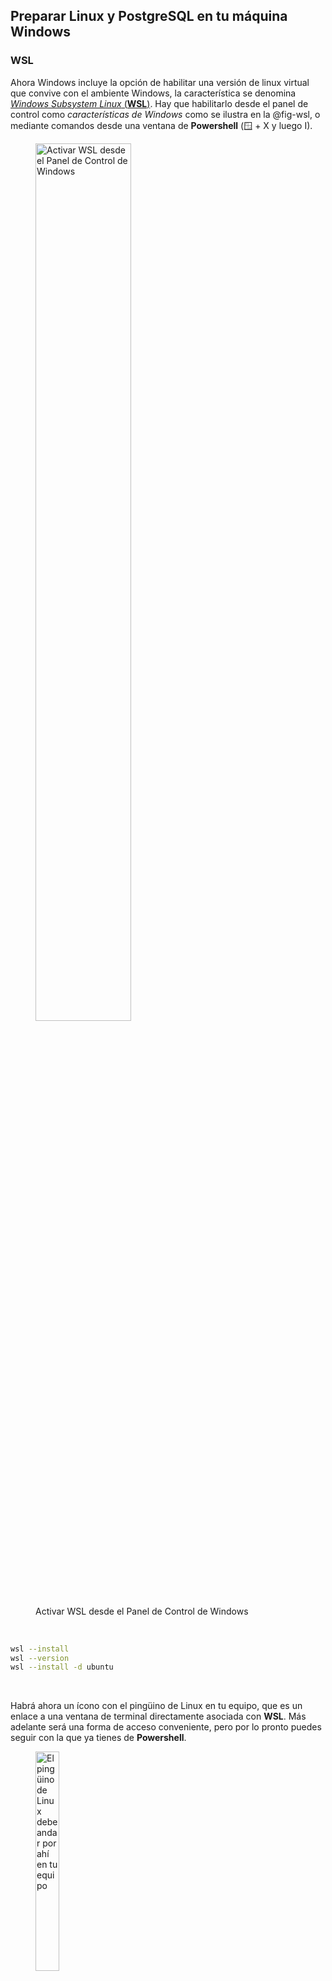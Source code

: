 ## Preparar Linux y PostgreSQL en tu máquina Windows

### WSL
Ahora Windows incluye la opción de habilitar una versión de linux virtual que convive con el ambiente Windows, la característica se denomina [*Windows Subsystem Linux* (**WSL**)](https://learn.microsoft.com/es-mx/windows/wsl/). Hay que habilitarlo desde el panel de control como *características de Windows* como se ilustra en la @fig-wsl, o mediante comandos desde una ventana de **Powershell** (🪟 + X y luego I).

![Activar WSL desde el Panel de Control de Windows](images/wsl-activar.png){#fig-wsl width=60%}

\ 

```bash
wsl --install
wsl --version
wsl --install -d ubuntu
```
\ 

Habrá ahora un ícono con el pingüino de Linux en tu equipo, que es un enlace a una ventana de terminal directamente asociada con **WSL**. Más adelante será una forma de acceso conveniente, pero por lo pronto puedes seguir con la que ya tienes de **Powershell**.

![El pingüino de Linux debe andar por ahí en tu equipo](images/wsl-icon.png){width=30%}

### PostgreSQL

Una vez activado **WSL**, tendrás, en este ejemplo, un *linux Ubuntu* en marcha. Ahora puedes instalar _PostgreSQL_ en esa máquina virtual. Lo primero es acceder a _linux_ mediante una consola de sistema. Bastará con que escribas `wsl` en **Powershell**. Puede ser la misma ventana que usaste para instalar todo, si todavía la tienes abierta, o usar el nuevo ícono del pingüino. Ahora, escribe las siguientes instrucciones en _linux_. Básicamente le estas diciendo que entre en modo de _superusuario_ (`sudo`) y que vaya al servicio general de almacenamiento de aplicaciones (`apt-get`) y conseguir lo necesario para instalar _PostgreSQL_ en la versión que incluye extensiones y adiciones comunes al _PostgreSQL_ básico.


``` bash
sudo apt-get install postgresql postgresql-contrib
```

La instalación inicial de *PostgreSQL* utiliza como usuario de arranque a `postgres`. Es necesario darle un *password* para lograr que *PostgreSQL* nos de acceso. El siguiente comando lo hace. Te generará una línea en la que te pide ingreses la nueva clave que quieras darle al usuario `postgres`. Escribiras pero no verás lo que escribes, por seguiridad obviamente. Al terminar aprieta la tecla **enter/intro/&#9166;**

``` bash
sudo passwd postgres
```

Ahora, desde la misma terminal, tenemos que arrancar a _posgtreSQL_  como un servico activo en el equipo. Esto lo mantendrá en operación hasta que reinicies la máquina, en cuyo caso deberás reiniciar el servicio.
La instrucción para hacer esta operación es la siguiente.


``` bash
 sudo service postgresql start
```

Esta mismalínea te sirve para detener el servico (stop en lugar de start), reiniciarlo (restart) o para averiguar si está activo (status).

Conviene generar un usuario de tu preferencia para interactuar con _PostgreSQL_, evitando dejar como vulnerabilidad la interacción através del usuario común `postgres`. Para crear ese nuevo usuario usa el siguiente comando.

``` bash
sudo -u postgres psql

psql=# alter user <username> with encrypted password '<password>';
grant all privileges on database <dbname> to <username> ; 
```

Para iniciar tu interacción con *PostgreSQL* incialmente necesitará entrar a la interfaz del sistema con el siguiente comando. Puede ser que te presente alguna advertencia, pero por lo pronto no le hagas caso.

``` bash
sudo -u postgres createuser <username>
```

Para seguir con el ejercicio necesitamos crear una base de datos nueva. En este caso usaremos datos de ejemplo que ya se han organizado en bases de datos. Recurriremos al sitio del [programa Neon de los Estados Unidos](https://github.com/neondatabase-labs/postgres-sample-dbs).. Veamos la base de datos de los pasajeros del Titanic en su trágico viaje inaugural. Lo primero es preparar a _PostgreSQL_ para alojarla.


``` bash
sudo -u postgres createdb titanic
```

Ahora vamos por la base de datos. En _linux_ existe para este fin el comando `wget`. Conviene preparar un directorio para poner estos datos de ejemplo. Un lugar posible podría ser dentro de tu directorio
**home**, (asocido al símbolo **) quizás en _db-ejemplos_. Hay que usar `wget` con la opción **-P** seguida de la ruta deseada para almacenar el contenido de la URL. Si los directorios involucrados existen, los usa, si no, los crea.


``` bash
wget https://raw.githubusercontent.com/neondatabase/postgres-sample-dbs/main/titanic.sql -P ~/db-ejemplos
```

En Windows puedes verificar si el archivo solicitado fue cargado en el lugar que quería desde elnavegador de archivos, busca al final de la lista de directorios. Debería estar el pingüino ahí. lo abres y buscas la carpeta `home/<tu usuario>/db-ejemplo` en la forma usual. Ahí debería estar el archivo `titanica.sql`.

Si ya todo está en orden, ahora hay que cargar los datos en la base de datos `titanic`. El comando para esto es este.

``` bash
psql -d titanic -f ~/db-ejemplos/titanic.sql
```

Si por falta de derechos de acceso en tu linux, falla algo de lo anterior, esta es la manera de darle todos los derechos al usuario. No siempre una buena idea desde el punto de vista de la seguridad. Lo primero es entrar a la consola de _PostgreSQL_ como un usuario administrativo, es decir `postgres`, por ejemplo. Nota el cambio en el encabezado de línea en tu terminal.

``` bash
sudo -u postgres psql
```

Ahora ya estas dentro de _PostgreSQL_ los comandos en su lenguaje, _SQL_, son los siguientes. Nota también que cada comando es terminado con ";", si no lo incluyes el interprete de _SQL_ considera que no has terminado de construir la instrucción y por tanto no la procesa.

``` sql
alter user <username> with encrypted password '<password>';
grant all privileges on database <dbname> to <username> ; 
```

\ 
Para salir de _PostgreSQL_, usa el comando `\q`)
\ 


Una vez que todo ha sido configurado podrás tener acceso a _PostgreSQL_ y hacer operaciones de todo tipo. A continuación un ejemplo muy sencillo con la bae de datos de ejemplo "titanic".

```r
pacman::p_load(RPostgres, keyring, flextable, DT, stringr, tibble)

# Sys.setenv(psql_eq_ip = "192.168.36.214",
#           psql_eq_port = "5432")

tryCatch({
  drv <- Postgres()
  print("Conectando con la base de datos…")
  connec <- dbConnect(drv, 
                      dbname   = "titanic",
                      host     = Sys.getenv("psql_eq_ip"), 
                      port     = Sys.getenv("psql_eq_port"),
                      user     = key_list("psql-eq")[1,2],
                      password = key_get(service = "psql-eq", 
                                         username = key_list("psql-eq")[1,2]))
  
  print("¡Conexión exitosa!")
},
error=function(cond) {
  print(cond)
  print("<<<Conexión fallida>>>")
})

dbGetQuery(connec, "SELECT name, hometown FROM passenger;") |> 
  datatable()

head(df)

```

\ 
¿Había algún mexicano en el Titanic? Por supuesto puedes ver esto en los datos que ya transferimos a una tabla en **R** arriba, pero para fines didácticos veamos como puedes hacer lo mismo directamente en _PostgreSQL_ con **SQL**. Usaremos el operador `ILIKE` que permite buscar patrones de caracteres sin distinguir entre mayúsculas y minúsculas. Cosa que no hace el operado `LIKE`. [Más sobre este operador aquí](https://docs.getdbt.com/sql-reference/ilike)

\ 

```r
dbGetQuery(connec, "SELECT name, hometown FROM passenger
                               WHERE hometown ILIKE '%mex%';") |> 
  flextable() |> 
  width(width = c(2,3)) |> 
  set_caption("Aquí está la respuesta")


```

\ 
Al terminar el procesamiento hay que cerrar la conexión, ¡práctica de seguridad estandar!
\ 

```r

dbDisconnect(connec)

```


## Nuestros blogs

Leo los coentarios que han sido registrados mediante _Google forms_.

```r
pacman::p_load(googlesheets4, stringr, dplyr, 
               tidyr, ggplot2, flextable, DT)

# keyring::key_get(service = "google-sheets", "equihuam")

options(gargle_oauth_email = "equihuam@gmail.com", 
        gargle_oob_default = TRUE,
        gargle_oauth_client_type = "web")

gs4_auth()

url_gs <- "https://docs.google.com/spreadsheets/d/1bHAFCwoJToh8VVbfsmqx2GNaBvEiq7RYA4Pt1ljVtD4/edit?resourcekey=&gid=834459562#gid=834459562"
datos_id <- str_extract(url_gs, "(?<=/d/)(.*?)(?=/edit)")

datos_blogs <- read_sheet(datos_id)

```


Los datos de valoración de los blogs son los siguientes.


```r
datos_blogs |> 
  select(`Blog que revisaste`, Comentarios) |> 
  arrange(`Blog que revisaste`) |> 
  datatable(colnames = c("Blog", "Comentarios"),
            rownames = FALSE,
            options = list(
              autoWidth = TRUE,
              columnDefs = list(
                  list(targets = 0,       # Primera columna (blog)
                       width = '150px'    # ancho de 200 pixels
                       ),
                  list(targets = 1,       # Columna 2 comentarios
                       width = '4 00px'))))

```


Ahora, solo resta actualizar la base de datos con la información recabada. Esto lo haremos con un `INSERT` de **SQL**.

Para evitar mostrar datos confidenciales utilicé variables de sistema creadas con la función `Sys.setenv(subase_.... = <<valor>>`, recupero los valores con `Sys.getenv("subase...")`. Las claves secretas las protegí con keyring.


```r
# Sys.setenv(subase_eq_ip = "aws-0-us-east-1.pooler.supabase.com",
#            subase_eq_port = "6543")

tryCatch({
  drv <- Postgres()
  cat("Conectando con la base de datos…\n")
  connect <- dbConnect(drv, 
                      dbname   = "postgres",
                      host     = Sys.getenv("subase_eq_ip"), 
                      port     = Sys.getenv("subase_eq_port"),
                      user     = key_list("subase-eq")[1,2],
                      password = key_get(service = "subase-eq", 
                                         username = key_list("subase-eq")[1,2]))
  
  cat("¡Conexión exitosa!\n\n")
},
error=function(cond) {
  print(cond)
  print("<<<Conexión fallida>>>\n\n")
})

# Instruccióneṡpara insertar los datos
for (i in (1:length(datos_blogs$`Dirección de correo electrónico`)))
{
  blog <- datos_blogs$`Blog que revisaste`[i]
  comentario <- datos_blogs$Comentarios[i]
  print(blog)
  blog_insert <- paste0('
      INSERT INTO comentarios("blogId", comentario)
      SELECT session_id,\'', comentario, '\' FROM "datosBlogs" 
      WHERE url_blog ILIKE \'%', blog, '%\';')

  dbExecute(connect, blog_insert)

}
```


Ahora consigo los datos combinados tomados de las dos tablas para conocer el autor del blog y los comentarios que ha recibido.
  

```r
dbGetQuery(connect, "SELECT nombre, comentario 
                           FROM \"comentarios\", \"datosBlogs\"
                           WHERE  \"blogId\" = \"session_id\";") |> 
  flextable() |> 
  width(j = 1, width = 2) |> 
  width(j = 2, width = 5)


   dbDisconnect(connect)

```
